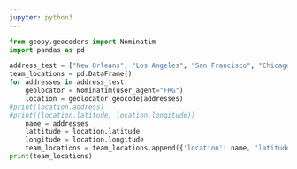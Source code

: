 ```yaml
---
jupyter: python3
---
```


```python
from geopy.geocoders import Nominatim
import pandas as pd

address_test = ["New Orleans", "Los Angeles", "San Francisco", "Chicago"]
team_locations = pd.DataFrame()
for addresses in address_test:
    geolocator = Nominatim(user_agent="FRG")
    location = geolocator.geocode(addresses)
#print(location.address)
#print((location.latitude, location.longitude))
    name = addresses
    lattitude = location.latitude
    longitude = location.longitude
    team_locations = team_locations.append({'location': name, 'latitude': lattitude, 'longitude': longitude}, ignore_index=True)
print(team_locations)


```

